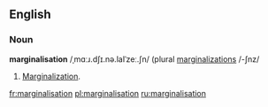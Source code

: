 ==English==
===Noun===
'''marginalisation''' /ˌmɑːɹ.dʃɪ.nə.laIˈzeː.ʃn/ (plural [[marginalizations]] /-ʃnz/
# {{UK}} [[marginalization|Marginalization]].

[[fr:marginalisation]]
[[pl:marginalisation]]
[[ru:marginalisation]]